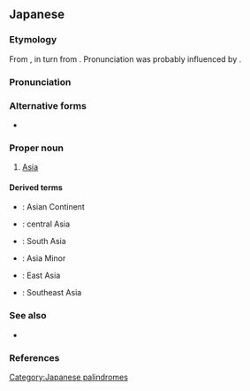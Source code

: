 ==Japanese==
{{DEFAULTSORT:あじあ}}
{{wikipedia|lang=ja}}
{{wikipedia|Asia}}

===Etymology===
From {{bor|ja|zh|亞細亞}}, in turn from {{der|ja|la|Asia}}. Pronunciation was probably influenced by {{der|ja|nl|Azië}}.

===Pronunciation===
{{ja-pron|acc=1|acc_ref=NHK,SMK5}}

===Alternative forms===
* {{l/ja|亜細亜}}

===Proper noun===
{{ja-pos|proper}}

# [[Asia]]

====Derived terms====
{{der-top}}
* {{ja-r|アジア大陸|^アジア たいりく}}: Asian Continent
* {{ja-r|中央%アジア|ちゅう%おう ^アジア}}: central Asia
* {{ja-r|南アジア|^みなみ ^アジア}}: South Asia
* {{ja-r|小アジア|^しょう ^アジア}}: Asia Minor
* {{ja-r|東アジア|^ひがし ^アジア}}: East Asia
* {{ja-r|東%南アジア|^とう%なん ^アジア}}: Southeast Asia
{{der-bottom}}

===See also===
* {{ja-r|東%洋|とう%よう}}

===References===
<references/>

{{topics|ja|Asia|Continents}}

[[Category:Japanese palindromes]]